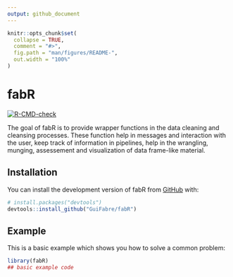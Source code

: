 ```yaml
---
output: github_document
---
```


<!-- README.md is generated from README.Rmd. Please edit that file -->

```r
knitr::opts_chunk$set(
  collapse = TRUE,
  comment = "#>",
  fig.path = "man/figures/README-",
  out.width = "100%"
)
```

# fabR

<!-- badges: start -->
  [![R-CMD-check](https://github.com/GuiFabre/fabR/actions/workflows/R-CMD-check.yaml/badge.svg)](https://github.com/GuiFabre/fabR/actions/workflows/R-CMD-check.yaml)
<!-- badges: end -->

The goal of fabR is to provide wrapper functions in the data cleaning and cleansing 
processes. These function help in messages and interaction with the user, keep track 
of information in pipelines, help in the wrangling, munging, assessement and visualization 
of data frame-like material.

## Installation

You can install the development version of fabR from [GitHub](https://github.com/) with:

``` r
# install.packages("devtools")
devtools::install_github("GuiFabre/fabR")
```

## Example

This is a basic example which shows you how to solve a common problem:

```r
library(fabR)
## basic example code
```

